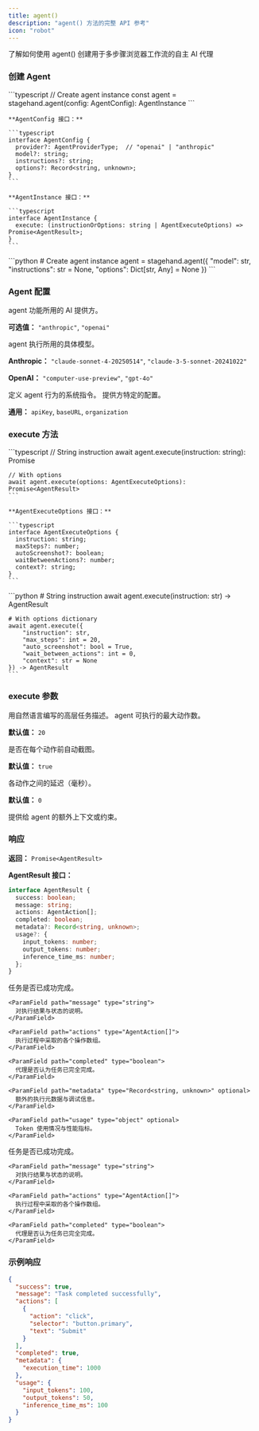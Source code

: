 ```yaml
---
title: agent()
description: "agent() 方法的完整 API 参考"
icon: "robot"
---
```


<CardGroup cols={1}>
  <Card title="Agent" icon="robot" href="/zh/basics/agent">
    了解如何使用 agent() 创建用于多步骤浏览器工作流的自主 AI 代理
  </Card>
</CardGroup>

### 创建 Agent

<Tabs>
  <Tab title="TypeScript">
    ```typescript
    // Create agent instance
    const agent = stagehand.agent(config: AgentConfig): AgentInstance
    ```

    **AgentConfig 接口：**

    ```typescript
    interface AgentConfig {
      provider?: AgentProviderType;  // "openai" | "anthropic"
      model?: string;
      instructions?: string;
      options?: Record<string, unknown>;
    }
    ```

    **AgentInstance 接口：**

    ```typescript
    interface AgentInstance {
      execute: (instructionOrOptions: string | AgentExecuteOptions) => Promise<AgentResult>;
    }
    ```
  </Tab>

  <Tab title="Python">
    ```python
    # Create agent instance
    agent = stagehand.agent({
        "model": str,
        "instructions": str = None,
        "options": Dict[str, Any] = None
    })
    ```
  </Tab>
</Tabs>

### Agent 配置

<ParamField path="provider" type="AgentProviderType" optional>
  agent 功能所用的 AI 提供方。

  **可选值：** `"anthropic"`, `"openai"`
</ParamField>

<ParamField path="model" type="string" optional>
  agent 执行所用的具体模型。

  **Anthropic：** `"claude-sonnet-4-20250514"`, `"claude-3-5-sonnet-20241022"`

  **OpenAI：** `"computer-use-preview"`, `"gpt-4o"`
</ParamField>

<ParamField path="instructions" type="string" optional>
  定义 agent 行为的系统指令。
</ParamField>

<ParamField path="options" type="Record<string, unknown>" optional>
  提供方特定的配置。

  **通用：** `apiKey`, `baseURL`, `organization`
</ParamField>

### execute 方法

<Tabs>
  <Tab title="TypeScript">
    ```typescript
    // String instruction
    await agent.execute(instruction: string): Promise<AgentResult>

    // With options
    await agent.execute(options: AgentExecuteOptions): Promise<AgentResult>
    ```

    **AgentExecuteOptions 接口：**

    ```typescript
    interface AgentExecuteOptions {
      instruction: string;
      maxSteps?: number;
      autoScreenshot?: boolean;
      waitBetweenActions?: number;
      context?: string;
    }
    ```
  </Tab>

  <Tab title="Python">
    ```python
    # String instruction
    await agent.execute(instruction: str) -> AgentResult

    # With options dictionary
    await agent.execute({
        "instruction": str,
        "max_steps": int = 20,
        "auto_screenshot": bool = True,
        "wait_between_actions": int = 0,
        "context": str = None
    }) -> AgentResult
    ```
  </Tab>
</Tabs>

### execute 参数

<ParamField path="instruction" type="string" required>
  用自然语言编写的高层任务描述。
</ParamField>

<ParamField path="maxSteps" type="number" optional>
  agent 可执行的最大动作数。

  **默认值：** `20`
</ParamField>

<ParamField path="autoScreenshot" type="boolean" optional>
  是否在每个动作前自动截图。

  **默认值：** `true`
</ParamField>

<ParamField path="waitBetweenActions" type="number" optional>
  各动作之间的延迟（毫秒）。

  **默认值：** `0`
</ParamField>

<ParamField path="context" type="string" optional>
  提供给 agent 的额外上下文或约束。
</ParamField>

### 响应

**返回：** `Promise<AgentResult>`

**AgentResult 接口：**

```typescript
interface AgentResult {
  success: boolean;
  message: string;
  actions: AgentAction[];
  completed: boolean;
  metadata?: Record<string, unknown>;
  usage?: {
    input_tokens: number;
    output_tokens: number;
    inference_time_ms: number;
  };
}
```

<Tabs>
  <Tab title="TypeScript">
    <ParamField path="success" type="boolean">
      任务是否已成功完成。
    </ParamField>

    <ParamField path="message" type="string">
      对执行结果与状态的说明。
    </ParamField>

    <ParamField path="actions" type="AgentAction[]">
      执行过程中采取的各个操作数组。
    </ParamField>

    <ParamField path="completed" type="boolean">
      代理是否认为任务已完全完成。
    </ParamField>

    <ParamField path="metadata" type="Record<string, unknown>" optional>
      额外的执行元数据与调试信息。
    </ParamField>

    <ParamField path="usage" type="object" optional>
      Token 使用情况与性能指标。
    </ParamField>
  </Tab>

  <Tab title="Python">
    <ParamField path="success" type="boolean">
      任务是否已成功完成。
    </ParamField>

    <ParamField path="message" type="string">
      对执行结果与状态的说明。
    </ParamField>

    <ParamField path="actions" type="AgentAction[]">
      执行过程中采取的各个操作数组。
    </ParamField>

    <ParamField path="completed" type="boolean">
      代理是否认为任务已完全完成。
    </ParamField>
  </Tab>
</Tabs>

### 示例响应

```json
{
  "success": true,
  "message": "Task completed successfully",
  "actions": [
    {
      "action": "click",
      "selector": "button.primary",
      "text": "Submit"
    }
  ],
  "completed": true,
  "metadata": {
    "execution_time": 1000
  },
  "usage": {
    "input_tokens": 100,
    "output_tokens": 50,
    "inference_time_ms": 100
  }
}
```